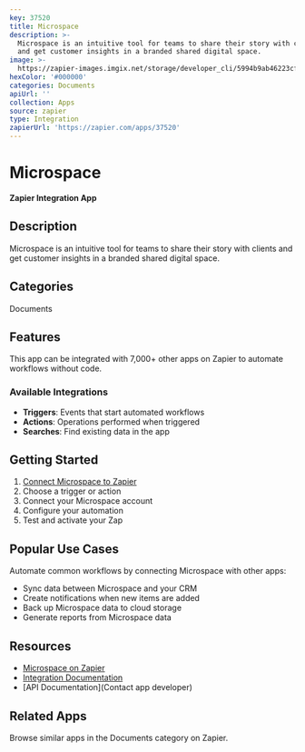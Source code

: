 ```yaml
---
key: 37520
title: Microspace
description: >-
  Microspace is an intuitive tool for teams to share their story with clients
  and get customer insights in a branded shared digital space.
image: >-
  https://zapier-images.imgix.net/storage/developer_cli/5994b9ab46223cffd671605c1cfbfcb0.png?auto=format%2Ccompress&ixlib=python-3.0.0&q=50
hexColor: '#000000'
categories: Documents
apiUrl: ''
collection: Apps
source: zapier
type: Integration
zapierUrl: 'https://zapier.com/apps/37520'
---
```

# Microspace

**Zapier Integration App**

## Description

Microspace is an intuitive tool for teams to share their story with clients and get customer insights in a branded shared digital space.

## Categories

Documents

## Features

This app can be integrated with 7,000+ other apps on Zapier to automate workflows without code.

### Available Integrations

- **Triggers**: Events that start automated workflows
- **Actions**: Operations performed when triggered
- **Searches**: Find existing data in the app

## Getting Started

1. [Connect Microspace to Zapier](https://zapier.com/apps/37520)
2. Choose a trigger or action
3. Connect your Microspace account
4. Configure your automation
5. Test and activate your Zap

## Popular Use Cases

Automate common workflows by connecting Microspace with other apps:

- Sync data between Microspace and your CRM
- Create notifications when new items are added
- Back up Microspace data to cloud storage
- Generate reports from Microspace data

## Resources

- [Microspace on Zapier](https://zapier.com/apps/37520)
- [Integration Documentation](https://zapier.com/apps/37520/integrations)
- [API Documentation](Contact app developer)

## Related Apps

Browse similar apps in the Documents category on Zapier.

